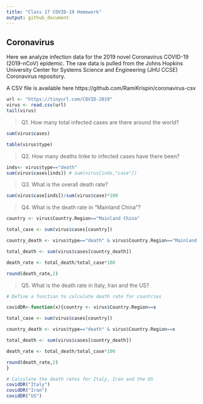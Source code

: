 ```yaml
---
title: "Class 17 COVID-19 Homework"
output: github_document
---
```



## Coronavirus

Here we analyze infection data for the 2019 novel Coronavirus COVID-19 (2019-nCoV) epidemic. The raw data is pulled from the Johns Hopkins University Center for Systems Science and Engineering (JHU CCSE) Coronavirus repository.

A CSV file is available here https://github.com/RamiKrispin/coronavirus-csv


```r
url <- "https://tinyurl.com/COVID-2019"
virus <- read.csv(url)
tail(virus)
```

> Q1. How many total infected cases are there around the world?

```r
sum(virus$cases)
```

```r
table(virus$type)
```



> Q2. How many deaths linke to infected cases have there been?

```r
inds<- virus$type=="death"
sum(virus$cases[inds]) # sum(virus[inds,"case"])
```

> Q3. What is the overall death rate?

```r
sum(virus$case[inds])/sum(virus$case)*100

```

> Q4. What is the death rate in "Mainland China"?

```r
country <- virus$Country.Region=="Mainland China"

total_case <- sum(virus$cases[country])

country_death <- virus$type=="death" & virus$Country.Region=="Mainland China"

total_death <- sum(virus$cases[country_death])

death_rate <- total_death/total_case*100

round(death_rate,2)
```

> Q5. What is the death rate in Italy, Iran and the US?

```r
# Define a function to calculate death rate for countries

covidDR<-function(x){country <- virus$Country.Region==x

total_case <- sum(virus$cases[country])

country_death <- virus$type=="death" & virus$Country.Region==x

total_death <- sum(virus$cases[country_death])

death_rate <- total_death/total_case*100

round(death_rate,2)
}
```

```r
# Calculate the death rates for Italy, Iran and the US
covidDR("Italy")
covidDR("Iran")
covidDR("US")
```